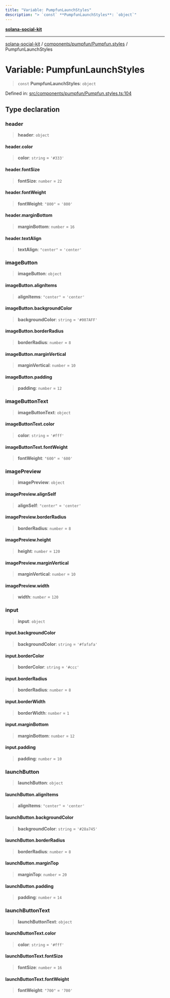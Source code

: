 ```yaml
---
title: "Variable: PumpfunLaunchStyles"
description: "> `const` **PumpfunLaunchStyles**: `object`"
---
```


[**solana-social-kit**](../../../../README.mdx)

***

[solana-social-kit](../../../../README.mdx) / [components/pumpfun/Pumpfun.styles](../README.mdx) / PumpfunLaunchStyles

# Variable: PumpfunLaunchStyles

> `const` **PumpfunLaunchStyles**: `object`

Defined in: [src/components/pumpfun/Pumpfun.styles.ts:104](https://github.com/SendArcade/solana-app-kit/blob/bd4b3556b8f469c27ebb06f4df65b3a36b43ba3b/src/components/pumpfun/Pumpfun.styles.ts#L104)

## Type declaration

### header

> **header**: `object`

#### header.color

> **color**: `string` = `'#333'`

#### header.fontSize

> **fontSize**: `number` = `22`

#### header.fontWeight

> **fontWeight**: `"800"` = `'800'`

#### header.marginBottom

> **marginBottom**: `number` = `16`

#### header.textAlign

> **textAlign**: `"center"` = `'center'`

### imageButton

> **imageButton**: `object`

#### imageButton.alignItems

> **alignItems**: `"center"` = `'center'`

#### imageButton.backgroundColor

> **backgroundColor**: `string` = `'#007AFF'`

#### imageButton.borderRadius

> **borderRadius**: `number` = `8`

#### imageButton.marginVertical

> **marginVertical**: `number` = `10`

#### imageButton.padding

> **padding**: `number` = `12`

### imageButtonText

> **imageButtonText**: `object`

#### imageButtonText.color

> **color**: `string` = `'#fff'`

#### imageButtonText.fontWeight

> **fontWeight**: `"600"` = `'600'`

### imagePreview

> **imagePreview**: `object`

#### imagePreview.alignSelf

> **alignSelf**: `"center"` = `'center'`

#### imagePreview.borderRadius

> **borderRadius**: `number` = `8`

#### imagePreview.height

> **height**: `number` = `120`

#### imagePreview.marginVertical

> **marginVertical**: `number` = `10`

#### imagePreview.width

> **width**: `number` = `120`

### input

> **input**: `object`

#### input.backgroundColor

> **backgroundColor**: `string` = `'#fafafa'`

#### input.borderColor

> **borderColor**: `string` = `'#ccc'`

#### input.borderRadius

> **borderRadius**: `number` = `8`

#### input.borderWidth

> **borderWidth**: `number` = `1`

#### input.marginBottom

> **marginBottom**: `number` = `12`

#### input.padding

> **padding**: `number` = `10`

### launchButton

> **launchButton**: `object`

#### launchButton.alignItems

> **alignItems**: `"center"` = `'center'`

#### launchButton.backgroundColor

> **backgroundColor**: `string` = `'#28a745'`

#### launchButton.borderRadius

> **borderRadius**: `number` = `8`

#### launchButton.marginTop

> **marginTop**: `number` = `20`

#### launchButton.padding

> **padding**: `number` = `14`

### launchButtonText

> **launchButtonText**: `object`

#### launchButtonText.color

> **color**: `string` = `'#fff'`

#### launchButtonText.fontSize

> **fontSize**: `number` = `16`

#### launchButtonText.fontWeight

> **fontWeight**: `"700"` = `'700'`
